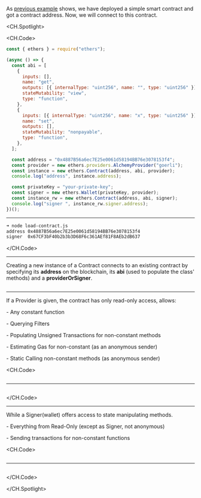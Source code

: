 As <ins>[previous example](/deploying-a-smart-contract)</ins> shows, we have deployed a simple smart contract and got a contract address.
Now, we will connect to this contract.

<CH.Spotlight>

<CH.Code>

```js load-contract.js
const { ethers } = require("ethers");

(async () => {
  const abi = [
    {
      inputs: [],
      name: "get",
      outputs: [{ internalType: "uint256", name: "", type: "uint256" }],
      stateMutability: "view",
      type: "function",
    },
    {
      inputs: [{ internalType: "uint256", name: "x", type: "uint256" }],
      name: "set",
      outputs: [],
      stateMutability: "nonpayable",
      type: "function",
    },
  ];

  const address = "0x4887B56a6ec7E25e0061d58194BB76e3078153f4";
  const provider = new ethers.providers.AlchemyProvider("goerli");
  const instance = new ethers.Contract(address, abi, provider);
  console.log("address", instance.address);

  const privateKey = "your-private-key";
  const signer = new ethers.Wallet(privateKey, provider);
  const instance_rw = new ethers.Contract(address, abi, signer);
  console.log("signer ", instance_rw.signer.address);
})();
```

---

```sh output
➜ node load-contract.js
address 0x4887B56a6ec7E25e0061d58194BB76e3078153f4
signer  0x67CF3bF40b2b3b3D68F6c361AEf81F8AEb2dB637
```

</CH.Code>

---

Creating a new instance of a Contract connects to an existing contract by specifying its **address** on the blockchain, its **abi** (used to populate the class' methods) and a **providerOrSigner**.

```js load-contract.js focus=4:22,26:27

```

---

If a Provider is given, the contract has only read-only access, allows:

\- Any constant function

\- Querying Filters

\- Populating Unsigned Transactions for non-constant methods

\- Estimating Gas for non-constant (as an anonymous sender)

\- Static Calling non-constant methods (as anonymous sender)

<CH.Code>

```js load-contract.js focus=23:24

```

---

```sh output focus=2

```

</CH.Code>

---

While a Signer(wallet) offers access to state manipulating methods.

\- Everything from Read-Only (except as Signer, not anonymous)

\- Sending transactions for non-constant functions

<CH.Code>

```js load-contract.js focus=28:29

```

---

```sh output focus=3

```

</CH.Code>

</CH.Spotlight>
